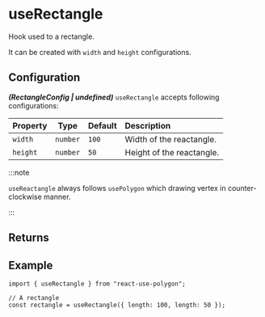 ---
---


# useRectangle

Hook used to a rectangle.

It can be created with `width` and `height` configurations.

<MyUsePolgon />

## Configuration

**_(RectangleConfig | undefined)_** `useRectangle` accepts following configurations:

| Property |   Type   | Default | Description               |
| :------- | :------: | :------ | :------------------------ |
| `width`  | `number` | `100`   | Width of the reactangle.  |
| `height` | `number` | `50`    | Height of the reactangle. |

:::note

`useReactangle` always follows `usePolygon` which drawing vertex in counter-clockwise manner.

:::

## Returns

<PrimitiveReturns configType="RectangleConfig" />

## Example

```tsx
import { useRectangle } from "react-use-polygon";

// A rectangle
const rectangle = useRectangle({ length: 100, length: 50 });
```
